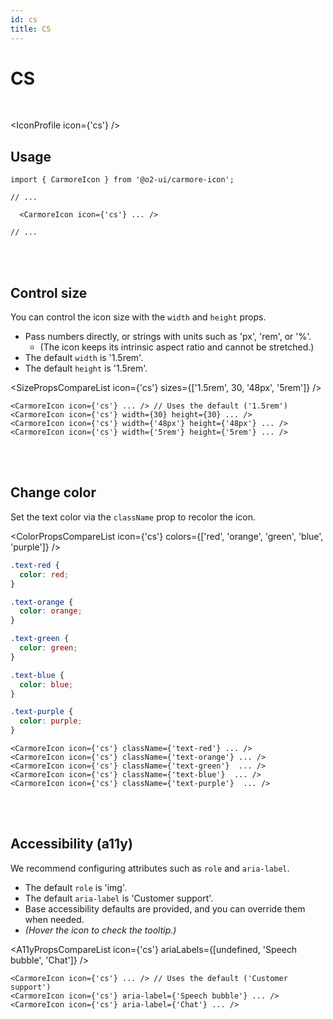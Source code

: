 ```yaml
---
id: cs
title: CS
---
```




# CS

<br />

<IconProfile icon={'cs'} />

## Usage

```tsx
import { CarmoreIcon } from '@o2-ui/carmore-icon';

// ...

  <CarmoreIcon icon={'cs'} ... />

// ...
```

<br />
<br />

## Control size

You can control the icon size with the `width` and `height` props.

- Pass numbers directly, or strings with units such as 'px', 'rem', or '%'.
  - (The icon keeps its intrinsic aspect ratio and cannot be stretched.)
- The default `width` is '1.5rem'.
- The default `height` is '1.5rem'.

<SizePropsCompareList icon={'cs'} sizes={['1.5rem', 30, '48px', '5rem']} />

```tsx
<CarmoreIcon icon={'cs'} ... /> // Uses the default ('1.5rem')
<CarmoreIcon icon={'cs'} width={30} height={30} ... />
<CarmoreIcon icon={'cs'} width={'48px'} height={'48px'} ... />
<CarmoreIcon icon={'cs'} width={'5rem'} height={'5rem'} ... />
```

<br />
<br />

## Change color

Set the text color via the `className` prop to recolor the icon.

<ColorPropsCompareList icon={'cs'} colors={['red', 'orange', 'green', 'blue', 'purple']} />

```css
.text-red {
  color: red;
}

.text-orange {
  color: orange;
}

.text-green {
  color: green;
}

.text-blue {
  color: blue;
}

.text-purple {
  color: purple;
}
```

```tsx
<CarmoreIcon icon={'cs'} className={'text-red'} ... />
<CarmoreIcon icon={'cs'} className={'text-orange'} ... />
<CarmoreIcon icon={'cs'} className={'text-green'}  ... />
<CarmoreIcon icon={'cs'} className={'text-blue'}  ... />
<CarmoreIcon icon={'cs'} className={'text-purple'}  ... />
```

<br />
<br />

## Accessibility (a11y)

We recommend configuring attributes such as `role` and `aria-label`.

- The default `role` is 'img'.
- The default `aria-label` is 'Customer support'.
- Base accessibility defaults are provided, and you can override them when needed.
- _(Hover the icon to check the tooltip.)_

<A11yPropsCompareList icon={'cs'} ariaLabels={[undefined, 'Speech bubble', 'Chat']} />

```tsx
<CarmoreIcon icon={'cs'} ... /> // Uses the default ('Customer support')
<CarmoreIcon icon={'cs'} aria-label={'Speech bubble'} ... />
<CarmoreIcon icon={'cs'} aria-label={'Chat'} ... />
```

